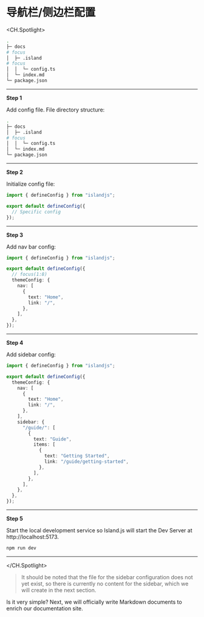 # 导航栏/侧边栏配置

<CH.Spotlight>

```bash Directory
.
├─ docs
# focus
│  ├─ .island
# focus
│  │  └─ config.ts
│  └─ index.md
└─ package.json
```

---

**Step 1**

Add config file. File directory structure:

```bash Directory
.
├─ docs
│  ├─ .island
# focus
│  │  └─ config.ts
│  └─ index.md
└─ package.json
```

---

**Step 2**

Initialize config file:

```ts config.ts
import { defineConfig } from "islandjs";

export default defineConfig({
  // Specific config
});
```

---

**Step 3**

Add nav bar config:

```ts config.ts
import { defineConfig } from "islandjs";

export default defineConfig({
  // focus(1:8)
  themeConfig: {
    nav: [
      {
        text: "Home",
        link: "/",
      },
    ],
  },
});
```

---

**Step 4**

Add sidebar config:

```ts config.ts
import { defineConfig } from "islandjs";

export default defineConfig({
  themeConfig: {
    nav: [
      {
        text: "Home",
        link: "/",
      },
    ],
    sidebar: {
      "/guide/": [
        {
          text: "Guide",
          items: [
            {
              text: "Getting Started",
              link: "/guide/getting-started",
            },
          ],
        },
      ],
    },
  },
});
```

---

**Step 5**

Start the local development service so Island.js will start the Dev Server at http://localhost:5173.

```js terminal
npm run dev
```

---

</CH.Spotlight>

> It should be noted that the file for the sidebar configuration does not yet exist, so there is currently no content for the sidebar, which we will create in the next section.

Is it very simple? Next, we will officially write Markdown documents to enrich our documentation site.
